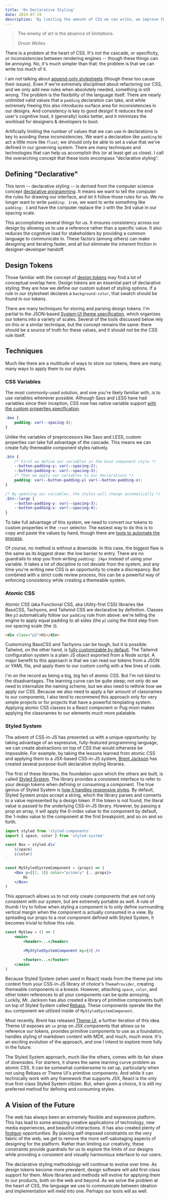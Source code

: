 ```yaml
---
title: 'On Declarative Styling'
date: 2019-07-19
description: 'By limiting the amount of CSS we can write, we improve the quality of the CSS we do write.'
---
```



> The enemy of art is the absence of limitations.
>
> <cite>Orson Welles</cite>

There is a problem at the heart of CSS. It's not the cascade, or specificity, or inconsistencies between rendering engines -- though these things can be annoying. No, it's much simpler than that: the problem is that we can write too much of it.

I am not talking about [append-only stylesheets](https://css-tricks.com/oh-no-stylesheet-grows-grows-grows-append-stylesheet-problem/) (though these too cause their issues). Even if we're extremely disciplined about refactoring our CSS, and we only add new rules when absolutely needed, something is still wrong. The problem is the flexibility of the language itself. There are nearly unlimited valid values that a `padding` declaration can take, and while extremely freeing this also introduces surface area for inconsistencies in our designs. And consistency is key to good design! It reduces the end user's cognitive load, it (generally) looks better, and it minimizes the workload for designers & developers to boot.

Artificially limiting the number of values that we can use in declarations is key to avoiding these inconsistencies. We want a declaration like `padding` to act a little more like `float`; we should only be able to set a value that we've defined in our governing system. There are many techniques and technologies that can help us accomplish this (or at least get us close). I call the overarching concept that these tools encompass "declarative styling".

## Defining "Declarative"

This term -- declarative styling -- is derived from the computer science concept [declarative programming](https://en.wikipedia.org/wiki/Declarative_programming). It means we want to tell the computer the rules for drawing our interface, and let it follow those rules for us. We no longer want to write `padding: 1rem`, we want to write something like `padding: 3` and have the computer replace the `3` with the 3rd value in our spacing scale.

This accomplishes several things for us. It ensures consistency across our design by allowing us to use a reference rather than a specific value. It also reduces the cognitive load for stakeholders by providing a common language to communicate in. These factors (among others) can make designing and iterating faster, and all but eliminate the inherent friction in designer-developer handoff.

## Design Tokens

Those familiar with the concept of [design tokens](https://css-tricks.com/what-are-design-tokens/) may find a lot of conceptual overlap here. Design tokens are an essential part of declarative styling: they are how we define our custom subset of styling options. If a rule in our stylesheet declares a `background-color`, that swatch should be found in our tokens.

There are many techniques for storing and parsing design tokens. I'm partial to the JSON-based [System UI theme specification](https://system-ui.com/theme), which organizes our tokens into a variety of scales. Several of the tools discussed below rely on this or a similar technique, but the concept remains the same: there should be a source of truth for these values, and it should not be the CSS rule itself.

## Techniques

Much like there are a multitude of ways to store our tokens, there are many, many ways to apply them to our styles.

### CSS Variables

The most commonly-used solution, and one you're likely familiar with, is to use variables whenever possible. Although Sass and LESS have had variables since their inception, CSS now has native variable support [with the custom properties specification](http://developer.mozilla.org/en-US/docs/Web/CSS/Using_CSS_custom_properties).

```css
.box {
	padding: var(--spacing-3);
}
```

Unlike the variables of preprocessors like Sass and LESS, custom properties can take full advantage of the cascade. This means we can create fully themeable component styles natively.

```css
.btn {
	/* First we define our variables in the base component style */
	--button-padding-y: var(--spacing-2);
	--button-padding-x: var(--spacing-3);
	/* Then we apply our variables to our declarations */
	padding: var(--button-padding-y) var(--button-padding-x);
}

/* By updating our variables, the styles will change automatically */
.btn--large {
	--button-padding-y: var(--spacing-3);
	--button-padding-x: var(--spacing-4);
}
```

To take full advantage of this system, we need to convert our tokens to custom properties in the `:root` selector. The easiest way to do this is to copy and paste the values by hand, though there are [tools to automate the process](https://github.com/salesforce-ux/theo).

Of course, no method is without a downside. In this case, the biggest flaw is the same as its biggest draw: the low barrier to entry. There are no guardrails to stop you from writing `padding: 24px` instead of using your variable. It takes a lot of discipline to not deviate from the system, and any time you're writing new CSS is an opportunity to create a discrepancy. But combined with a strict code review process, this can be a powerful way of enforcing consistency while creating a themeable system.

### Atomic CSS

Atomic CSS (aka Functional CSS, aka Utility-first CSS) libraries like BassCSS, Tachyons, and Tailwind CSS are declarative by definition. Classes like `p3` automatically follow our `padding` rule from above: we're telling the engine to apply equal padding to all sides (the `p`) using the third step from our spacing scale (the `3`).

```html
<div class="p3">Hi</div>
```

Customizing BassCSS and Tachyons can be tough, <Link href="/blog/customizing-tachyons/">but it is possible</Link>. Tailwind, on the other hand, is [fully customizable by default](https://tailwindcss.com/docs/configuration). The Tailwind configuration system is a plain JS object exported from a Node script. A major benefit to this approach is that we can read our tokens from a JSON or YAML file, and apply them to our custom config with a few lines of code.

I'm on the record as being a big, big fan of atomic CSS. But I'm not blind to the disadvantages. The learning curve can be quite steep; not only do we need to internalize the naming scheme, but we also need to rethink how we apply our CSS. Because we also need to apply a fair amount of classnames to our components, I also tend to recommend this approach only for very simple projects or for projects that have a powerful templating system. Applying atomic CSS classes to a React component or Pug mixin makes applying the classnames to our elements much more palatable.

### Styled System

The advent of CSS-in-JS has presented us with a unique opportunity: by taking advantage of an expressive, fully-featured programming language, we can create abstractions on top of CSS that would otherwise be impossible. For example, by taking the lessons learned from atomic CSS and applying them to a JSX-based CSS-in-JS system, [Brent Jackson](https://jxnblk.com/) has created several purpose-built declarative styling libraries.

The first of these libraries, the foundation upon which the others are built, is called [Styled System](https://styled-system.com/). The library provides a consistent interface to refer to your design tokens when defining or consuming a component. The true genius of Styled System is [how it handles responsive styles](https://styled-system.com/responsive-styles). By default, Styled System props accept a string, which the library parses and converts to a value represented by a design token. If the token is not found, the literal value is passed to the underlying CSS-in-JS library. However, by passing a prop an array, it will apply the 0-index value to the component by default, the 1-index value to the component at the first breakpoint, and so on and so forth.

```jsx
import styled from 'styled-components'
import { space, color } from 'styled-system'

const Box = styled.div`
	${space}
	${color}
`

const MyStyledSystemComponent = (props) => (
	<Box p={[2, 3]} color="primary" {...props}>
		Hi
	</Box>
)
```

This approach allows us to not only create components that are not only consistent with our system, but are extremely portable as well. A rule of thumb I try to follow when styling a component is to only define surrounding vertical margin when the component is actually consumed in a view. By spreading our props to a root component defined with Styled System, it becomes trivial to follow this rule.

```jsx
const MyView = () => (
	<main>
		<header>...</header>

		<MyStyledSystemComponent my={4} />

		<footer>...</footer>
	</main>
)
```

Because Styled System (when used in React) reads from the theme put into context from your CSS-in-JS library of choice's `ThemeProvider`, creating themeable components is a breeze. However, attaching `space`, `color`, and other token references to all your components can be quite annoying. Luckily, Mr. Jackson has also created a library of primitive components built on top of Styled System called [Rebass](https://rebassjs.org/). These components operate like the `Box` component we utilized inside of `MyStyledSystemComponent`.

Most recently, Brent has released [Theme UI](https://theme-ui.com/), a further iteration of this idea. Theme UI exposes an `sx` prop on JSX components that allows us to reference our tokens, provides primitive components to use as a foundation, handles styling of markdown content with MDX, and much, much more. It's an exciting evolution of the approach, and one I intend to explore more fully in the future.

The Styled System approach, much like the others, comes with its fair share of downsides. For starters, it shares the same learning curve problem as atomic CSS. It can be somewhat cumbersome to set up, particularly when not using Rebass or Theme UI's primitive components. And while it can technically work with any framework that supports JSX, React is the only true first-class Styled System citizen. But, when given a choice, it is still my preferred method for defining and consuming styles.

## A Vision of the Future

The web has always been an extremely flexible and expressive platform. This has lead to some amazing creative applications of technology, new media experiences, and beautiful interactions. It has also created plenty of [footgun](https://en.wiktionary.org/wiki/footgun) opportunities. By placing self-imposed constraints on the very fabric of the web, we get to remove the more self-sabotaging aspects of designing for the platform. Rather than limiting our creativity, these constraints provide guardrails for us to explore the limits of our designs while providing a consistent and visually harmonious interface to our users.

The declarative styling methodology will continue to evolve over time. As design tokens become more prevalent, design software will add first-class support for them. More libraries and methods will evolve for applying them to our products, both on the web and beyond. As we solve the problem at the heart of CSS, the language we use to communicate between ideation and implementation will meld into one. Perhaps our tools will as well.
